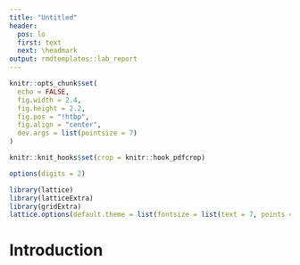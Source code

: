 ```yaml
---
title: "Untitled"
header:
  pos: lo
  first: text
  next: \headmark
output: rmdtemplates::lab_report
---
```


```r
knitr::opts_chunk$set(
  echo = FALSE,
  fig.width = 2.4,
  fig.height = 2.2,
  fig.pos = "!htbp",
  fig.align = "center",
  dev.args = list(pointsize = 7)
)

knitr::knit_hooks$set(crop = knitr::hook_pdfcrop)

options(digits = 2)

library(lattice)
library(latticeExtra)
library(gridExtra)
lattice.options(default.theme = list(fontsize = list(text = 7, points = 5)))
```

# Introduction
